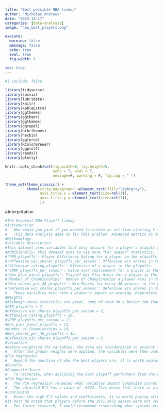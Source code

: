 ```yaml
---
title: "Best possible NBA lineup"
author: "Nicholas Andrews"
date: "2023-12-17"
categories: [data-analysis]
image: "nba_best_players.png"

execute: 
  warning: false
  message: false
  echo: true
  eval: true
  fig-width: 9
  
toc: true
---
```



```r
#| include: false

library(tidyverse)
library(socviz)
library(lubridate)
library(knitr)
library(kableExtra)
library(ggthemes)
library(ggthemr)
library(ggthemes)
library(ggrepel)
library(hrbrthemes)
library(hexbin)
library(ggforce)
library(RColorBrewer)
library(ggplot2)
library(readxl)
library(plotly)

knitr::opts_chunk$set(fig.width=8, fig.height=5,
                      echo = T, eval = T, 
                      message=F, warning = F, fig.cap = " ")  

theme_set(theme_classic() +
          theme(strip.background =element_rect(fill="lightgray"),
                axis.title.x = element_text(size=rel(1)),
                axis.title.y = element_text(size=rel(1)),
                ))
```

#Interpritation
```r
#The Greatest NBA Playoff Lineup
#Introduction
#	Who would you pick if you wanted to create an all-time starting 5 to win the NBA title? Would you pick the best scorers? After all, a team simply needs to score as many points as possible to win. Or would you pick the best defenders? If you prevent the opposing team from scoring, your team will probably win. You may want the most unique players. Having un-guardable moves like Steph Curry’s three-point shot, or Kareem’s sky hook. These conversations are referred to as “Barbershop” talk. A fun, sometimes heated debate about certain sports takes. As fun as these talks are, they tend to be merely subjective. Even when individuals bring up counting statistics (typically “per game” statistics), these statistics do not paint an objective view of the topic at hand. For example, if a player plays in a slower-paced era but impacts the team's offense tremendously, their “Points Per Game” may be less than an inferior player who plays in a fast-paced offense.
#	This data analysis aims to fix this problem. Advanced metrics do the best job at measuring a player's impact regardless of uncontrollable variables like the pace of play or what era a player played in. Using pure advanced metrics, and championship titles, the best possible NBA playoff starting lineup can be created. But again, what kind of team is the best? This dataset uses advanced analytics that show an impact on winning. The advanced analytics used do not just measure how good of a scorer, or defender a player is, just how much a player impacts winning. Regardless, a player should be judged by how much you impact winning, not how much you can stuff a box score. This data analysis strides to find the best player at each position who impacts winning the most in the playoffs. 
#Methodology
#Variable Description
#This dataset uses variables that only account for a player's playoff statistics. A player should not be judged by how they do in the regular season. The goal of a player should only be to win a championship. So, if a player gets amazing regular season statistics, but is a lesser version of themselves in the playoffs, the regular season statistics must be ignored, Alternatively, if a player plays significantly better in the playoffs, this should help their case for being a great player. 
#Additionally, this dataset aims to use more “Per Season” statistics. This is done to limit the impact longevity has on the results. Although longevity is important, the length of a player's career should not weigh the same as the quality of a player's career. For example, if a player is a great player but decides to play past their peak to a point where their play hurts their team, longevity statistics count these less productive seasons as a positive. Using “Per Season” statistics, this can be accounted for and treat the less productive years as a negative for the players' claim to greatness. The variables used are as follows:
#'PER_playoffs': Player Efficiency Rating for a player in the playoffs.
#'Offensive_win_shares_playoffs_per_season': Offensive win shares in the playoffs per season.
#'Offensive_rating_playoffs': Offensive of a player in the playoffs.
#'VORP_playoffs_per_season': Value over replacement for a player in the playoffs per season.
#'Box_plus_minus_playoffs': Playoff Box Plus Minus for a player in the playoffs for their career.
#'Number_of_Championships': Number of Championships a player wins in their career.
#'Win_shares_per_48_playoffs': Win Shares for every 48 minutes in the playoffs for their career.
#'Defensive_win_shares_playoffs_per_season': Defensive win shares in the playoffs per season.
#	These variables best rate a player's impact on winning. Regardless of the pace of play, the surrounding cast on a player's team, or the era they played in, these statistics objectively grade a player's impact on winning in the playoffs. 
#Weights	
#Although these statistics are great, some of them do a better job than others at rating players. For example, many analysts think Value Over Replacement Player is a better statistic than Player Efficiency Rating. To account for this, some variables were weighted differently than others. The weights are as follows:
#PER_playoffs = 7, 
#Offensive_win_shares_playoffs_per_season = 8, 
#Offensive_rating_playoffs = 10, 
#VORP_playoffs_per_season = 11, 
#Box_plus_minus_playoffs = 12, 
#Number_of_Championships = 14, 
#Win_shares_per_48_playoffs = 13, 
#Defensive_win_shares_playoffs_per_season = 8
#Valuation	
#Before weighting the variables, the data was standardized to account for the differing values. This made the value of each variable have equal means and standard deviations so the results are not skewed by values that are measured differently. To calculate the composite score, standardized variables were multiplied by the corresponding weights, and then summed. 
#	After the proper weights were applied, the variables were then used to generate a composite score. This composite score is what determines the value of the player's impact on winning in the playoffs. 
#PCA Regression
#	Beyond the question of who the best players are, it is worth exploring what variables impact winning the most. To find this out, a PCA regression was run on the dataset. Since the data has many variables, it felt appropriate to use a PCA model to reduce the dimensionality of the data. 
#Results
#Composite Score 
#	To reiterate, when analyzing the best playoff performers from the dataset we look at the composite score. The higher the composite score, the better a player is. Overall, Michael Jordan has the best composite score with a value of 175. The best possible lineup consists of; Magic Johnson at PG, Micheal Jordan at SG, Lebron James at SF, Tim Duncan at PF, and Nikola Jokic at C. Magic Johnson, Micheal Jordan, and Lebron have large gaps over the next player in their respective positions. Tim Duncan has a slight advantage over Giannis Antetokounmpo, and Nikola Jokic has a slight advantage over Kareem Abdul-Jabaar. All these players are highly praised for their performances, and most people would agree with this lineup… except for the Center position. NBA history is rich with great playoff Centers. With names like Kareem, Shaquille O’Neil, Hakeem Olajuwon, and many more, it is a bit surprising to see a current player like Nikola Jokic take the top Center position. I would argue this speaks to the greatness of Jokic. Jokic is well known for his advanced analytics, consistently at the top of these statistics each season. It is also well known that his impact goes well beyond typical counting statistics. I would not argue that Jokic is the best playoff Center of all time, it is too early in his career to make that claim. I will however argue that if he keeps this production at this level, he will be the greatest Center of all time in the playoffs.
#PCA Regression
#	The PCA regression revealed what variables impact composite scores the most. The most impactful predictors were Offensive Win Shares per Season in the Playoffs with a coefficient of 25.23, and VORP in the playoffs with a coefficient of 24.27. These coefficients essentially mean that if you increase Offensive Win Shares by 1, the composite score increases 25.23 times holding all other variables constant. The lowest variable coefficient was Win Shares per 48 with a coefficient of 13.73. It is worth noting that this variable still impacts the composite score by 13.73 times holding all other variables constant, which is still a high number. These coefficients suggest that all these variables impact composite scores by significant amounts. This makes sense because the composite score is derived from the data for the variables. 
#	The adjusted R^2 has a value of .9972. This means that there is virtually no variance in the data derived from the variables. This indicates a high correlation between the variables and the composite score. It also indicates a high level of accuracy, which is an indication of a good model. 
#Conclusion
#	Given the high R^2 values and coefficients, it is worth paying attention to the regression’s correlations. All the variables used are highly correlated with composite scores. This means if you were a GM whose main goal is to win in the playoffs, the advanced metrics used in this data set must be paid attention to when building a team. Getting players the excel in Offensive win shares and VORP may produce more playoff success. The results seems to reflect most analystist opinions as well. Most hace Micheal Jordan, Lebron James and Magic Johnson as the three best players. Additionally, the rankings for each position tend to follow what most basketball experts think. This gives me even more confidance that my composite score variable was indeed a good reflection of playoff performance.
#It must be noted that players before the 1971-1972 season were not used because of the lack of data. This means players like Bill Russell and Wilt Chamberlain were not used, who could have shaken the results up given how much success both of them had. 
#	For future research, I would recommend researching what systems produce the most success. Lots of titles are won because of a specific type of system, which means some offensive/defensive systems work better than others. If GM can get the right kind of players and the perfect playoff system, this team undoubtedly will have great playoff success.

```
